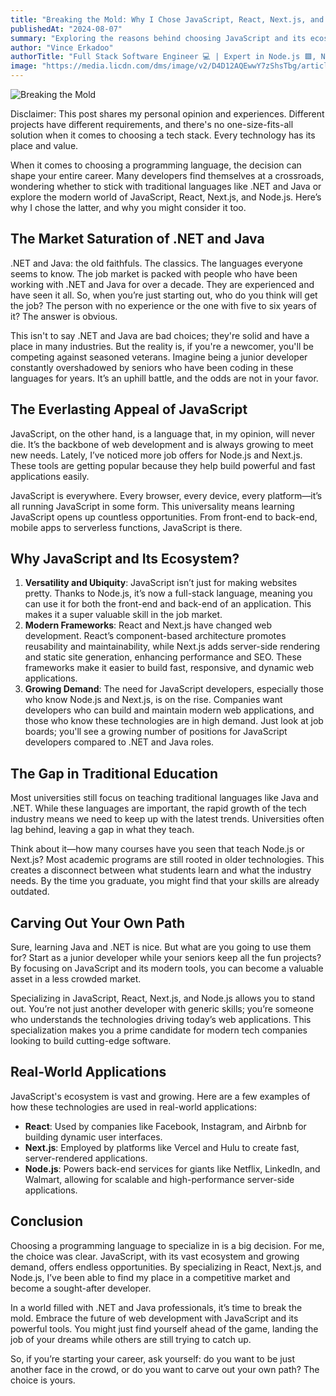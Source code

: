 ```yaml
---
title: "Breaking the Mold: Why I Chose JavaScript, React, Next.js, and Node.js Over .NET and C#"
publishedAt: "2024-08-07"
summary: "Exploring the reasons behind choosing JavaScript and its ecosystem over traditional languages like .NET and C#."
author: "Vince Erkadoo"
authorTitle: "Full Stack Software Engineer 💻 | Expert in Node.js 🟩, Next.js ⏭️ | Solutions Architecture for JavaScript Tech Stack 🛠️ | Agile Methodologies Enthusiast 🚀 | Project Management Certified 📜 | Self-Taught Innovator 🧠"
image: "https://media.licdn.com/dms/image/v2/D4D12AQEwwY7zShsTbg/article-cover_image-shrink_720_1280/article-cover_image-shrink_720_1280/0/1723021743308?e=1759968000&v=beta&t=xAE7jczO2TjKnG2hAXwpIcXb-a1CQc_Vsxfz7A0bAvo"
---
```

![Breaking the Mold](https://media.licdn.com/dms/image/v2/D4D12AQEwwY7zShsTbg/article-cover_image-shrink_720_1280/article-cover_image-shrink_720_1280/0/1723021743308?e=1759968000&v=beta&t=xAE7jczO2TjKnG2hAXwpIcXb-a1CQc_Vsxfz7A0bAvo)

Disclaimer: This post shares my personal opinion and experiences. Different projects have different requirements, and there's no one-size-fits-all solution when it comes to choosing a tech stack. Every technology has its place and value.

When it comes to choosing a programming language, the decision can shape your entire career. Many developers find themselves at a crossroads, wondering whether to stick with traditional languages like .NET and Java or explore the modern world of JavaScript, React, Next.js, and Node.js. Here’s why I chose the latter, and why you might consider it too.

## The Market Saturation of .NET and Java

.NET and Java: the old faithfuls. The classics. The languages everyone seems to know. The job market is packed with people who have been working with .NET and Java for over a decade. They are experienced and have seen it all. So, when you’re just starting out, who do you think will get the job? The person with no experience or the one with five to six years of it? The answer is obvious.

This isn't to say .NET and Java are bad choices; they're solid and have a place in many industries. But the reality is, if you're a newcomer, you'll be competing against seasoned veterans. Imagine being a junior developer constantly overshadowed by seniors who have been coding in these languages for years. It’s an uphill battle, and the odds are not in your favor.

## The Everlasting Appeal of JavaScript

JavaScript, on the other hand, is a language that, in my opinion, will never die. It’s the backbone of web development and is always growing to meet new needs. Lately, I’ve noticed more job offers for Node.js and Next.js. These tools are getting popular because they help build powerful and fast applications easily.

JavaScript is everywhere. Every browser, every device, every platform—it’s all running JavaScript in some form. This universality means learning JavaScript opens up countless opportunities. From front-end to back-end, mobile apps to serverless functions, JavaScript is there.

## Why JavaScript and Its Ecosystem?

1. **Versatility and Ubiquity**: JavaScript isn’t just for making websites pretty. Thanks to Node.js, it’s now a full-stack language, meaning you can use it for both the front-end and back-end of an application. This makes it a super valuable skill in the job market.
2. **Modern Frameworks**: React and Next.js have changed web development. React’s component-based architecture promotes reusability and maintainability, while Next.js adds server-side rendering and static site generation, enhancing performance and SEO. These frameworks make it easier to build fast, responsive, and dynamic web applications.
3. **Growing Demand**: The need for JavaScript developers, especially those who know Node.js and Next.js, is on the rise. Companies want developers who can build and maintain modern web applications, and those who know these technologies are in high demand. Just look at job boards; you'll see a growing number of positions for JavaScript developers compared to .NET and Java roles.

## The Gap in Traditional Education

Most universities still focus on teaching traditional languages like Java and .NET. While these languages are important, the rapid growth of the tech industry means we need to keep up with the latest trends. Universities often lag behind, leaving a gap in what they teach.

Think about it—how many courses have you seen that teach Node.js or Next.js? Most academic programs are still rooted in older technologies. This creates a disconnect between what students learn and what the industry needs. By the time you graduate, you might find that your skills are already outdated.

## Carving Out Your Own Path

Sure, learning Java and .NET is nice. But what are you going to use them for? Start as a junior developer while your seniors keep all the fun projects? By focusing on JavaScript and its modern tools, you can become a valuable asset in a less crowded market.

Specializing in JavaScript, React, Next.js, and Node.js allows you to stand out. You’re not just another developer with generic skills; you’re someone who understands the technologies driving today’s web applications. This specialization makes you a prime candidate for modern tech companies looking to build cutting-edge software.

## Real-World Applications

JavaScript's ecosystem is vast and growing. Here are a few examples of how these technologies are used in real-world applications:

- **React**: Used by companies like Facebook, Instagram, and Airbnb for building dynamic user interfaces.
- **Next.js**: Employed by platforms like Vercel and Hulu to create fast, server-rendered applications.
- **Node.js**: Powers back-end services for giants like Netflix, LinkedIn, and Walmart, allowing for scalable and high-performance server-side applications.

## Conclusion

Choosing a programming language to specialize in is a big decision. For me, the choice was clear. JavaScript, with its vast ecosystem and growing demand, offers endless opportunities. By specializing in React, Next.js, and Node.js, I’ve been able to find my place in a competitive market and become a sought-after developer.

In a world filled with .NET and Java professionals, it’s time to break the mold. Embrace the future of web development with JavaScript and its powerful tools. You might just find yourself ahead of the game, landing the job of your dreams while others are still trying to catch up.

So, if you’re starting your career, ask yourself: do you want to be just another face in the crowd, or do you want to carve out your own path? The choice is yours.

